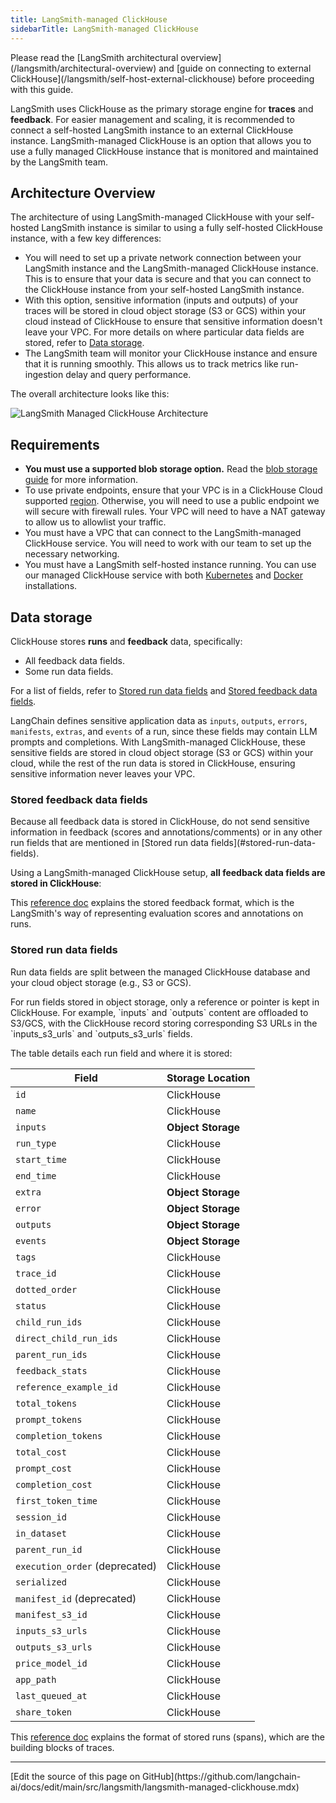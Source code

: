 ```yaml
---
title: LangSmith-managed ClickHouse
sidebarTitle: LangSmith-managed ClickHouse
---
```



<Check>
Please read the [LangSmith architectural overview](/langsmith/architectural-overview) and [guide on connecting to external ClickHouse](/langsmith/self-host-external-clickhouse) before proceeding with this guide.
</Check>

LangSmith uses ClickHouse as the primary storage engine for **traces** and **feedback**. For easier management and scaling, it is recommended to connect a self-hosted LangSmith instance to an external ClickHouse instance. LangSmith-managed ClickHouse is an option that allows you to use a fully managed ClickHouse instance that is monitored and maintained by the LangSmith team.

## Architecture Overview

The architecture of using LangSmith-managed ClickHouse with your self-hosted LangSmith instance is similar to using a fully self-hosted ClickHouse instance, with a few key differences:

- You will need to set up a private network connection between your LangSmith instance and the LangSmith-managed ClickHouse instance. This is to ensure that your data is secure and that you can connect to the ClickHouse instance from your self-hosted LangSmith instance.
- With this option, sensitive information (inputs and outputs) of your traces will be stored in cloud object storage (S3 or GCS) within your cloud instead of ClickHouse to ensure that sensitive information doesn't leave your VPC. For more details on where particular data fields are stored, refer to [Data storage](#data-storage).
- The LangSmith team will monitor your ClickHouse instance and ensure that it is running smoothly. This allows us to track metrics like run-ingestion delay and query performance.

The overall architecture looks like this:

![LangSmith Managed ClickHouse Architecture](/langsmith/images/langsmith-managed-clickhouse-architecture.png)

## Requirements

- **You must use a supported blob storage option.** Read the [blob storage guide](/langsmith/self-host-blob-storage) for more information.
- To use private endpoints, ensure that your VPC is in a ClickHouse Cloud supported [region](https://clickhouse.com/docs/en/cloud/reference/supported-regions). Otherwise, you will need to use a public endpoint we will secure with firewall rules. Your VPC will need to have a NAT gateway to allow us to allowlist your traffic.
- You must have a VPC that can connect to the LangSmith-managed ClickHouse service. You will need to work with our team to set up the necessary networking.
- You must have a LangSmith self-hosted instance running. You can use our managed ClickHouse service with both [Kubernetes](/langsmith/kubernetes) and [Docker](/langsmith/docker) installations.

## Data storage

ClickHouse stores **runs** and **feedback** data, specifically:

- All feedback data fields.
- Some run data fields.

For a list of fields, refer to [Stored run data fields](#stored-run-data-fields) and [Stored feedback data fields](#stored-feedback-data-fields).

LangChain defines sensitive application data as `inputs`, `outputs`, `errors`, `manifests`, `extras`, and `events` of a run, since these fields may contain LLM prompts and completions. With LangSmith-managed ClickHouse, these sensitive fields are stored in cloud object storage (S3 or GCS) within your cloud, while the rest of the run data is stored in ClickHouse, ensuring sensitive information never leaves your VPC.

### Stored feedback data fields

<Note>
Because all feedback data is stored in ClickHouse, do not send sensitive information in feedback (scores and annotations/comments) or in any other run fields that are mentioned in [Stored run data fields](#stored-run-data-fields).
</Note>

Using a LangSmith-managed ClickHouse setup, **all feedback data fields are stored in ClickHouse**:

<FeedbackDataFields/>

This [reference doc](/langsmith/feedback-data-format) explains the stored feedback format, which is the LangSmith's way of representing evaluation scores and annotations on runs.

### Stored run data fields

Run data fields are split between the managed ClickHouse database and your cloud object storage (e.g., S3 or GCS).

<Note>
For run fields stored in object storage, only a reference or pointer is kept in ClickHouse. For example, `inputs` and `outputs` content are offloaded to S3/GCS, with the ClickHouse record storing corresponding S3 URLs in the `inputs_s3_urls` and `outputs_s3_urls` fields.
</Note>

The table details each run field and where it is stored:

| Field                     | Storage Location |
|---------------------------|------------------|
| `id`                      | ClickHouse       |
| `name`                    | ClickHouse       |
| `inputs`                  | **Object Storage**   |
| `run_type`                | ClickHouse       |
| `start_time`              | ClickHouse       |
| `end_time`                | ClickHouse       |
| `extra`                   | **Object Storage**   |
| `error`                   | **Object Storage**   |
| `outputs`                 | **Object Storage**   |
| `events`                  | **Object Storage**   |
| `tags`                    | ClickHouse       |
| `trace_id`                | ClickHouse       |
| `dotted_order`            | ClickHouse       |
| `status`                  | ClickHouse       |
| `child_run_ids`           | ClickHouse       |
| `direct_child_run_ids`    | ClickHouse       |
| `parent_run_ids`          | ClickHouse       |
| `feedback_stats`         | ClickHouse       |
| `reference_example_id`    | ClickHouse       |
| `total_tokens`            | ClickHouse       |
| `prompt_tokens`           | ClickHouse       |
| `completion_tokens`       | ClickHouse       |
| `total_cost`              | ClickHouse       |
| `prompt_cost`             | ClickHouse       |
| `completion_cost`         | ClickHouse       |
| `first_token_time`        | ClickHouse       |
| `session_id`              | ClickHouse       |
| `in_dataset`              | ClickHouse       |
| `parent_run_id`           | ClickHouse       |
| `execution_order` (deprecated) | ClickHouse    |
| `serialized`              | ClickHouse       |
| `manifest_id` (deprecated) | ClickHouse       |
| `manifest_s3_id`          | ClickHouse       |
| `inputs_s3_urls`          | ClickHouse       |
| `outputs_s3_urls`         | ClickHouse       |
| `price_model_id`          | ClickHouse       |
| `app_path`                | ClickHouse       |
| `last_queued_at`          | ClickHouse       |
| `share_token`             | ClickHouse       |

This [reference doc](/langsmith/run-data-format) explains the format of stored runs (spans), which are the building blocks of traces.

---

<Callout icon="pen-to-square" iconType="regular">
  [Edit the source of this page on GitHub](https://github.com/langchain-ai/docs/edit/main/src/langsmith/langsmith-managed-clickhouse.mdx)
</Callout>
